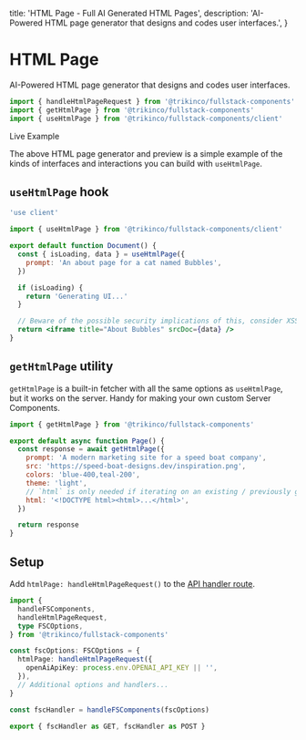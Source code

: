 
  title: 'HTML Page - Full AI Generated HTML Pages',
  description:
    'AI-Powered HTML page generator that designs and codes user interfaces.',
}

# HTML Page

AI-Powered HTML page generator that designs and codes user interfaces.

```jsx
import { handleHtmlPageRequest } from '@trikinco/fullstack-components'
import { getHtmlPage } from '@trikinco/fullstack-components'
import { useHtmlPage } from '@trikinco/fullstack-components/client'
```

<p className="ml-3 mb-3 mt-6 text-sm font-bold font-mono">
  Live Example
</p>
<Form className="mt-8 pt-8 border-t border-black/20 dark:border-white/20" />

The above HTML page generator and preview is a simple example of the kinds of interfaces and interactions you can build with `useHtmlPage`.

## `useHtmlPage` hook

```jsx
'use client'

import { useHtmlPage } from '@trikinco/fullstack-components/client'

export default function Document() {
  const { isLoading, data } = useHtmlPage({
    prompt: 'An about page for a cat named Bubbles',
  })

  if (isLoading) {
    return 'Generating UI...'
  }

  // Beware of the possible security implications of this, consider XSS, sandboxing, etc.
  return <iframe title="About Bubbles" srcDoc={data} />
}
```

## `getHtmlPage` utility

`getHtmlPage` is a built-in fetcher with all the same options as `useHtmlPage`, but it works on the server. Handy for making your own custom Server Components.

```jsx title="Server Component"
import { getHtmlPage } from '@trikinco/fullstack-components'

export default async function Page() {
  const response = await getHtmlPage({
    prompt: 'A modern marketing site for a speed boat company',
    src: 'https://speed-boat-designs.dev/inspiration.png',
    colors: 'blue-400,teal-200',
    theme: 'light',
    // `html` is only needed if iterating on an existing / previously generated page
    html: '<!DOCTYPE html><html>...</html>',
  })

  return response
}
```

## Setup

Add `htmlPage: handleHtmlPageRequest()` to the [API handler route](/docs/get-started/#setup).

```ts title="app/api/fsutils/[...fscomponents]/route.ts"
import {
  handleFSComponents,
  handleHtmlPageRequest,
  type FSCOptions,
} from '@trikinco/fullstack-components'

const fscOptions: FSCOptions = {
  htmlPage: handleHtmlPageRequest({
    openAiApiKey: process.env.OPENAI_API_KEY || '',
  }),
  // Additional options and handlers...
}

const fscHandler = handleFSComponents(fscOptions)

export { fscHandler as GET, fscHandler as POST }
```
